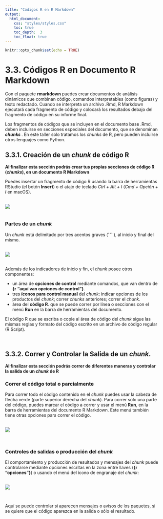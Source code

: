 ```yaml
---
title: "Códigos R en R Markdown"
output:
  html_document:
    css: "styles/styles.css"
    toc: true
    toc_depth:  3
    toc_float: true
---
```


```r
knitr::opts_chunk$set(echo = TRUE)
```

# 3.3. Códigos R en Documento R Markdown  

Con el paquete __rmarkdown__ puedes crear documentos de análisis dinámicos que combinan código, comandos interpretables (como figuras) y texto redactado. Cuando se interpreta un archivo .Rmd, R Markdown ejecutará cada fragmento de código y colocará los resultados debajo del fragmento de código en su informe final.  

Los fragmentos de códigos que se incluyen en el documento base .Rmd, deben incluirse en secciones especiales del documento, que se denominan ___chunks_ __.  En este taller solo tratamos los _chunks_ de R, pero pueden incluirse otros lenguajes como Python.  

## 3.3.1. Creación de un _chunk_ de código R  
__Al finalizar esta sección podrás crear tus propias secciones de código R (_chunks_), en un documento R Markdown__  

Puedes insertar un fragmento de código R usando la barra de herramientas RStudio (el botón __Insert__) o el atajo de teclado _Ctrl + Alt + I_ (_Cmd + Opción + I_ en macOS).    
\

![](media/insert-chunkR.png)  
\ 

### Partes de un _chunk_  

Un _chunk_ está delimitado por tres acentos graves (__``` __), al inicio y final del mismo.  
\

![](media/chunk.png)  
\  

Además de los indicadores de inicio y fin, el _chunk_ posee otros componentes:  

* un área de __opciones de control__ mediante comandos, que van dentro de __{r "aquí van opciones de control"}__.  
* tres __íconos para control manual__ del _chunk_: indicar opciones de los productos del _chunk_; correr _chunks_ anteriores; correr el _chunk_.   
* área del __código R__. que se puede correr por línea o secciones con el menú __Run__ en la barra de herramientas del documento.  

El código R que se escriba o copie al área de código del _chunk_ sigue las mismas reglas y formato del código escrito en un archivo de código regular (R Script).  

\

## 3.3.2. Correr y Controlar la Salida de un _chunk_.
__Al finalizar esta sección podrás correr de diferentes maneras y controlar la salida de un _chunk_ de R__  

### Correr el código total o parcialmente  

Para correr todo el código contenido en el _chunk_ puedes usar la cabeza de flecha verde (parte superior derecha del _chunk_).  Para correr solo una parte del código, puedes marcar el código a correr y usar el menú __Run__, en la barra de herramientas del documento R Markdown.  Este menú también tiene otras opciones para correr el código.  
\

![](media/run-chunk.png)  

\

### Controles de salidas o producción del _chunk_  

El comportamiento y producción de resultados y mensajes del _chunk_ puede controlarse mediante opciones escritas en la zona entre llaves (__{r "opciones"}__) o usando el menú del ícono de engranaje del _chunk_:  
\

![](media/control-chunk.png)  

\

Aquí se puede controlar si aparecen mensajes o avisos de los paquetes, si se quiere que el código aparezca en la salida o sólo el resultado. 












